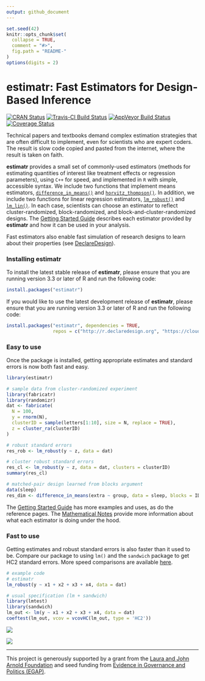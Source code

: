 ```yaml
---
output: github_document
---
```


<!-- README.md is generated from README.Rmd. Please edit that file -->

```r
set.seed(42)
knitr::opts_chunk$set(
  collapse = TRUE, 
  comment = "#>",
  fig.path = "README-"  
)
options(digits = 2)
```

# estimatr: Fast Estimators for Design-Based Inference

[![CRAN Status](https://www.r-pkg.org/badges/version/estimatr)](cran.r-project.org/package=estimatr)
[![Travis-CI Build Status](https://travis-ci.org/DeclareDesign/estimatr.svg?branch=master)](https://travis-ci.org/DeclareDesign/estimatr)
[![AppVeyor Build Status](https://ci.appveyor.com/api/projects/status/github/DeclareDesign/estimatr?branch=master&svg=true)](https://ci.appveyor.com/project/DeclareDesign/estimatr)
[![Coverage Status](https://coveralls.io/repos/github/DeclareDesign/estimatr/badge.svg?branch=master)](https://coveralls.io/github/DeclareDesign/estimatr?branch=master)

Technical papers and textbooks demand complex estimation strategies that are often difficult to implement, even for scientists who are expert coders. The result is slow code copied and pasted from the internet, where the result is taken on faith.

**estimatr** provides a small set of commonly-used estimators (methods for estimating quantities of interest like treatment effects or regression parameters), using `C++` for speed, and implemented in `R` with simple, accessible syntax. We include two functions that implement means estimators, [`difference_in_means()`](http://estimatr.declaredesign.org/reference/difference_in_means.html) and [`horvitz_thompson()`](http://estimatr.declaredesign.org/reference/horvitz_thompson.html). In addition, we include two functions for linear regression estimators, [`lm_robust()`](http://estimatr.declaredesign.org/reference/lm_robust.html) and [`lm_lin()`](http://estimatr.declaredesign.org/reference/lm_lin.html). In each case, scientists can choose an estimator to reflect cluster-randomized, block-randomized, and block-and-cluster-randomized designs. The [Getting Started Guide](http://estimatr.declaredesign.org/articles/getting-started.html) describes each estimator provided by **estimatr** and how it can be used in your analysis.

Fast estimators also enable fast simulation of research designs to learn about their properties (see [DeclareDesign](http://declaredesign.org)). 

### Installing estimatr

To install the latest stable release of **estimatr**, please ensure that you are running version 3.3 or later of R and run the following code:

```r
install.packages("estimatr")
```

If you would like to use the latest development release of **estimatr**, please ensure that you are running version 3.3 or later of R and run the following code:

```r
install.packages("estimatr", dependencies = TRUE,
                 repos = c("http://r.declaredesign.org", "https://cloud.r-project.org"))
```

### Easy to use

Once the package is installed, getting appropriate estimates and standard errors is now both fast and easy.

```r
library(estimatr)

# sample data from cluster-randomized experiment
library(fabricatr)
library(randomizr)
dat <- fabricate(
  N = 100,
  y = rnorm(N),
  clusterID = sample(letters[1:10], size = N, replace = TRUE),
  z = cluster_ra(clusterID)
)

# robust standard errors
res_rob <- lm_robust(y ~ z, data = dat)

# cluster robust standard errors
res_cl <- lm_robust(y ~ z, data = dat, clusters = clusterID)
summary(res_cl)

# matched-pair design learned from blocks argument
data(sleep)
res_dim <- difference_in_means(extra ~ group, data = sleep, blocks = ID)
```

The [Getting Started Guide](http://estimatr.declaredesign.org/articles/getting-started.html) has more examples and uses, as do the reference pages. The [Mathematical Notes](http://estimatr.declaredesign.org/articles/mathematical-notes.html) provide more information about what each estimator is doing under the hood.

### Fast to use

Getting estimates and robust standard errors is also faster than it used to be. Compare our package to using `lm()` and the `sandwich` package to get HC2 standard errors. More speed comparisons are available [here](http://estimatr.declaredesign.org/articles/benchmarking estimatr.html).

```r
# example code
# estimatr
lm_robust(y ~ x1 + x2 + x3 + x4, data = dat)

# usual specification (lm + sandwich)
library(lmtest)
library(sandwich)
lm_out <- lm(y ~ x1 + x2 + x3 + x4, data = dat)
coeftest(lm_out, vcov = vcovHC(lm_out, type = 'HC2'))
```

![](vignettes/lm_speed.png)

![](vignettes/lm_speed_covars.png)

---

This project is generously supported by a grant from the [Laura and John Arnold Foundation](http://www.arnoldfoundation.org) and seed funding from [Evidence in Governance and Politics (EGAP)](http://egap.org).

